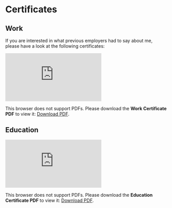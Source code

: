 # Certificates



## Work

If you are interested in what previous employers had to say about me, please have a look at the following certificates:  

<object data="https://laramz.github.io/Application/Work_Certificates.pdf" type="application/pdf" width="800px" height="700px">
    <embed src="https://laramz.github.io/Application/Work_Certificates.pdf">
        <p>This browser does not support PDFs. Please download the **Work Certificate PDF** to view it: <a href="https://laramz.github.io/Application/Work_Certificates.pdf">Download PDF</a>.</p>
    </embed>
</object>

## Education
<object data="https://laramz.github.io/Application/Education_Certificates.pdf" type="application/pdf" width="800px" height="700px">
    <embed src="https://laramz.github.io/Application/Education_Certificates.pdf">
        <p>This browser does not support PDFs. Please download the **Education Certificate PDF** to view it: <a href="https://laramz.github.io/Application/Education_Certificates.pdf">Download PDF</a>.</p>
    </embed>
</object>